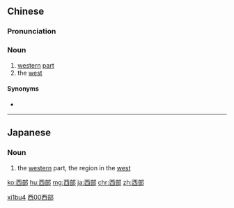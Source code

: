 ==Chinese==
{{zh-forms}}

===Pronunciation===
{{zh-pron
|m=xībù
|c=sai1 bou6
|mn=qz:se-pǒ͘/tw,xm,zz:se-pō͘/qz:sai-pǒ͘/tw,xm,zz:sai-pō͘
|cat=n
}}

===Noun===
{{zh-noun}}

# [[western]] [[part]]
# the [[west]]

====Synonyms====
* {{zh-l|西方}}

[[Category:Elementary Mandarin|xi1bu4]]
[[Category:Elementary Mandarin|西00西部]]

----

==Japanese==
{{ja-kanjitab|せい|ぶ}}

===Noun===
{{ja-noun|せいぶ}}

# the [[western]] part, the region in the [[west]]

[[ko:西部]]
[[hu:西部]]
[[mg:西部]]
[[ja:西部]]
[[chr:西部]]
[[zh:西部]]